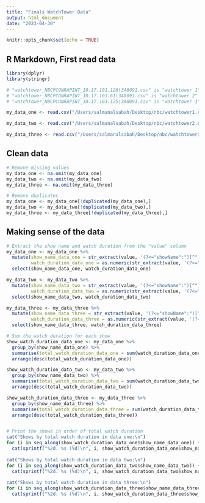 ```yaml
---
title: "Finals WatchTower Data"
output: html_document
date: "2023-04-30"
---
```


```r
knitr::opts_chunk$set(echo = TRUE)
```

## R Markdown, First read data
```r
library(dplyr)
library(stringr)

# "watchtower_NBCPCONRAPIWT_10.17.101.126\3A8091.csv" is "watchtower 1"
# "watchtower_NBCPCONRAPIWT_10.17.103.61\3A8091.csv" is "watchtower 2"
# "watchtower_NBCPCONRAPIWT_10.17.103.125\3A8091.csv" is "watchtower 3"

my_data_one <- read.csv("/Users/salmanalsabah/Desktop/nbc/watchtower1.csv", nrows = 100000, header = TRUE, sep = ",")

my_data_two <- read.csv("/Users/salmanalsabah/Desktop/nbc/watchtower2.csv", nrows = 100000, header = TRUE, sep = ",")

my_data_three <- read.csv("/Users/salmanalsabah/Desktop/nbc/watchtower3.csv", nrows = 100000, header = TRUE, sep = ",")

```

## Clean data 
```r
# Remove missing values
my_data_one <- na.omit(my_data_one)
my_data_two <- na.omit(my_data_two)
my_data_three <- na.omit(my_data_three)

# Remove duplicates
my_data_one <- my_data_one[!duplicated(my_data_one),]
my_data_two <- my_data_two[!duplicated(my_data_two),]
my_data_three <- my_data_three[!duplicated(my_data_three),]
```

## Making sense of the data 
```r
# Extract the show name and watch duration from the "value" column
my_data_one <- my_data_one %>%
  mutate(show_name_data_one = str_extract(value, '(?<="showName":")[^"]+'),
         watch_duration_data_one = as.numeric(str_extract(value, '(?<="watchDuration":)\\d+'))) %>%
  select(show_name_data_one, watch_duration_data_one)

my_data_two <- my_data_two %>%
  mutate(show_name_data_two = str_extract(value, '(?<="showName":")[^"]+'),
         watch_duration_data_two = as.numeric(str_extract(value, '(?<="watchDuration":)\\d+'))) %>%
  select(show_name_data_two, watch_duration_data_two)

my_data_three <- my_data_three %>%
  mutate(show_name_data_three = str_extract(value, '(?<="showName":")[^"]+'),
         watch_duration_data_three = as.numeric(str_extract(value, '(?<="watchDuration":)\\d+'))) %>%
  select(show_name_data_three, watch_duration_data_three)

# Sum the watch duration for each show
show_watch_duration_data_one <- my_data_one %>%
  group_by(show_name_data_one) %>%
  summarise(total_watch_duration_data_one = sum(watch_duration_data_one)) %>%
  arrange(desc(total_watch_duration_data_one))

show_watch_duration_data_two <- my_data_two %>%
  group_by(show_name_data_two) %>%
  summarise(total_watch_duration_data_two = sum(watch_duration_data_two)) %>%
  arrange(desc(total_watch_duration_data_two))

show_watch_duration_data_three <- my_data_three %>%
  group_by(show_name_data_three) %>%
  summarise(total_watch_duration_data_three = sum(watch_duration_data_three)) %>%
  arrange(desc(total_watch_duration_data_three))


# Print the shows in order of total watch duration
cat("Shows by total watch duration in data one:\n")
for (i in seq_along(show_watch_duration_data_one$show_name_data_one)) {
  cat(sprintf("%2d. %s (%d)\n", i, show_watch_duration_data_one$show_name_data_one[i], show_watch_duration_data_one$total_watch_duration_data_one[i]))}
  
cat("Shows by total watch duration in data two:\n")
for (i in seq_along(show_watch_duration_data_two$show_name_data_two)) {
  cat(sprintf("%2d. %s (%d)\n", i, show_watch_duration_data_two$show_name_data_two[i], show_watch_duration_data_two$total_watch_duration_data_two[i]))}
  
cat("Shows by total watch duration in data three:\n")
for (i in seq_along(show_watch_duration_data_three$show_name_data_three)) {
  cat(sprintf("%2d. %s (%d)\n", i, show_watch_duration_data_three$show_name_data_three[i], show_watch_duration_data_three$total_watch_duration_data_three[i])) }


```

